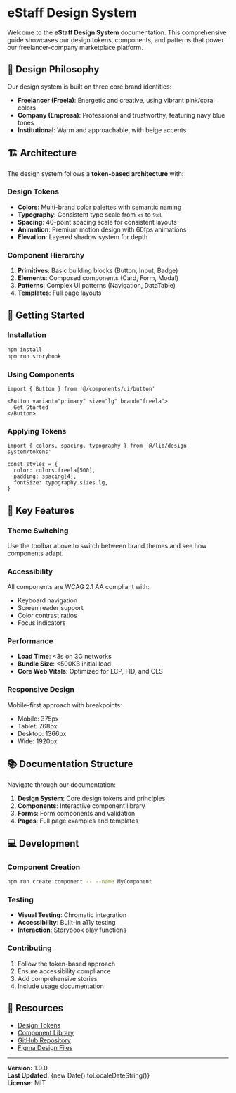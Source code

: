 
<Meta title="Welcome" />

# eStaff Design System

Welcome to the **eStaff Design System** documentation. This comprehensive guide showcases our design tokens, components, and patterns that power our freelancer-company marketplace platform.

## 🎨 Design Philosophy

Our design system is built on three core brand identities:

- **Freelancer (Freela)**: Energetic and creative, using vibrant pink/coral colors
- **Company (Empresa)**: Professional and trustworthy, featuring navy blue tones  
- **Institutional**: Warm and approachable, with beige accents

## 🏗️ Architecture

The design system follows a **token-based architecture** with:

### Design Tokens
- **Colors**: Multi-brand color palettes with semantic naming
- **Typography**: Consistent type scale from `xs` to `9xl`
- **Spacing**: 40-point spacing scale for consistent layouts
- **Animation**: Premium motion design with 60fps animations
- **Elevation**: Layered shadow system for depth

### Component Hierarchy
1. **Primitives**: Basic building blocks (Button, Input, Badge)
2. **Elements**: Composed components (Card, Form, Modal)
3. **Patterns**: Complex UI patterns (Navigation, DataTable)
4. **Templates**: Full page layouts

## 🚀 Getting Started

### Installation

```bash
npm install
npm run storybook
```

### Using Components

```tsx
import { Button } from '@/components/ui/button'

<Button variant="primary" size="lg" brand="freela">
  Get Started
</Button>
```

### Applying Tokens

```tsx
import { colors, spacing, typography } from '@/lib/design-system/tokens'

const styles = {
  color: colors.freela[500],
  padding: spacing[4],
  fontSize: typography.sizes.lg,
}
```

## 🎯 Key Features

### Theme Switching
Use the toolbar above to switch between brand themes and see how components adapt.

### Accessibility
All components are WCAG 2.1 AA compliant with:
- Keyboard navigation
- Screen reader support
- Color contrast ratios
- Focus indicators

### Performance
- **Load Time**: <3s on 3G networks
- **Bundle Size**: <500KB initial load
- **Core Web Vitals**: Optimized for LCP, FID, and CLS

### Responsive Design
Mobile-first approach with breakpoints:
- Mobile: 375px
- Tablet: 768px
- Desktop: 1366px
- Wide: 1920px

## 📚 Documentation Structure

Navigate through our documentation:

1. **Design System**: Core design tokens and principles
2. **Components**: Interactive component library
3. **Forms**: Form components and validation
4. **Pages**: Full page examples and templates

## 💻 Development

### Component Creation

```bash
npm run create:component -- --name MyComponent
```

### Testing

- **Visual Testing**: Chromatic integration
- **Accessibility**: Built-in a11y testing
- **Interaction**: Storybook play functions

### Contributing

1. Follow the token-based approach
2. Ensure accessibility compliance
3. Add comprehensive stories
4. Include usage documentation

## 🔗 Resources

- [Design Tokens](/story/design-system-introduction--docs)
- [Component Library](/story/components-primitives-button--docs)
- [GitHub Repository](https://github.com/estaff/design-system)
- [Figma Design Files](https://figma.com/estaff)

---

<div style={{ marginTop: '2rem', padding: '1rem', background: '#f5f5f5', borderRadius: '8px' }}>
  <strong>Version:</strong> 1.0.0<br />
  <strong>Last Updated:</strong> {new Date().toLocaleDateString()}<br />
  <strong>License:</strong> MIT
</div>